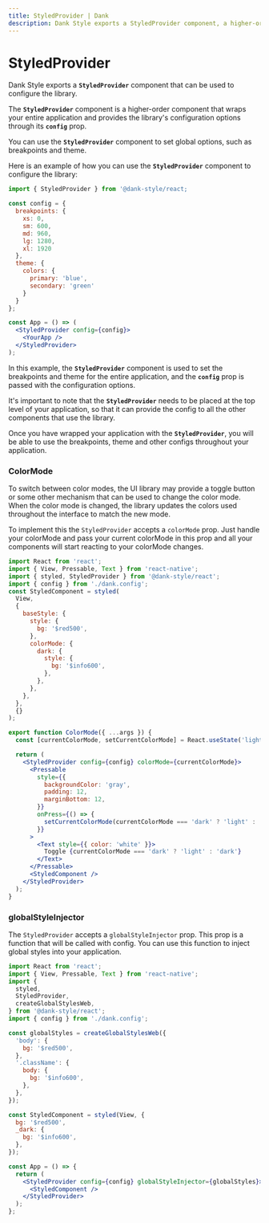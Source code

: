 ```yaml
---
title: StyledProvider | Dank
description: Dank Style exports a StyledProvider component, a higher-order component that wraps your entire application and provides the library's configuration options.
---
```



<Meta title="Getting Started/StyledProvider" />

# StyledProvider

Dank Style exports a **`StyledProvider`** component that can be used to configure the library.

The **`StyledProvider`** component is a higher-order component that wraps your entire application and provides the library's configuration options through its **`config`** prop.

You can use the **`StyledProvider`** component to set global options, such as breakpoints and theme.

Here is an example of how you can use the **`StyledProvider`** component to configure the library:

```jsx
import { StyledProvider } from '@dank-style/react;

const config = {
  breakpoints: {
    xs: 0,
    sm: 600,
    md: 960,
    lg: 1280,
    xl: 1920
  },
  theme: {
    colors: {
      primary: 'blue',
      secondary: 'green'
    }
  }
};

const App = () => (
  <StyledProvider config={config}>
    <YourApp />
  </StyledProvider>
);
```

In this example, the **`StyledProvider`** component is used to set the breakpoints and theme for the entire application, and the **`config`** prop is passed with the configuration options.

It's important to note that the **`StyledProvider`** needs to be placed at the top level of your application, so that it can provide the config to all the other components that use the library.

Once you have wrapped your application with the **`StyledProvider`**, you will be able to use the breakpoints, theme and other configs throughout your application.

### ColorMode

To switch between color modes, the UI library may provide a toggle button or some other mechanism that can be used to change the color mode. When the color mode is changed, the library updates the colors used throughout the interface to match the new mode.

To implement this the `StyledProvider` accepts a `colorMode` prop. Just handle your colorMode and pass your current colorMode in this prop and all your components will start reacting to your colorMode changes.

```jsx
import React from 'react';
import { View, Pressable, Text } from 'react-native';
import { styled, StyledProvider } from '@dank-style/react';
import { config } from './dank.config';
const StyledComponent = styled(
  View,
  {
    baseStyle: {
      style: {
        bg: '$red500',
      },
      colorMode: {
        dark: {
          style: {
            bg: '$info600',
          },
        },
      },
    },
  },
  {}
);

export function ColorMode({ ...args }) {
  const [currentColorMode, setCurrentColorMode] = React.useState('light');

  return (
    <StyledProvider config={config} colorMode={currentColorMode}>
      <Pressable
        style={{
          backgroundColor: 'gray',
          padding: 12,
          marginBottom: 12,
        }}
        onPress={() => {
          setCurrentColorMode(currentColorMode === 'dark' ? 'light' : 'dark');
        }}
      >
        <Text style={{ color: 'white' }}>
          Toggle {currentColorMode === 'dark' ? 'light' : 'dark'}
        </Text>
      </Pressable>
      <StyledComponent />
    </StyledProvider>
  );
}
```

### globalStyleInjector

The `StyledProvider` accepts a `globalStyleInjector` prop. This prop is a function that will be called with config. You can use this function to inject global styles into your application.

```jsx
import React from 'react';
import { View, Pressable, Text } from 'react-native';
import {
  styled,
  StyledProvider,
  createGlobalStylesWeb,
} from '@dank-style/react';
import { config } from './dank.config';

const globalStyles = createGlobalStylesWeb({
  'body': {
    bg: '$red500',
  },
  '.className': {
    body: {
      bg: '$info600',
    },
  },
});

const StyledComponent = styled(View, {
  bg: '$red500',
  _dark: {
    bg: '$info600',
  },
});

const App = () => {
  return (
    <StyledProvider config={config} globalStyleInjector={globalStyles}>
      <StyledComponent />
    </StyledProvider>
  );
};
```
